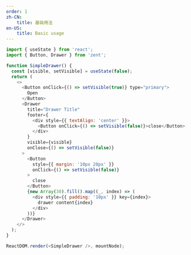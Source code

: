 ```yaml
---
order: 1
zh-CN:
	title: 基础用法
en-US:
	title: Basic usage
---
```


```js
import { useState } from 'react';
import { Button, Drawer } from 'zent';

function SimpleDrawer() {
  const [visible, setVisible] = useState(false);
  return (
    <>
      <Button onClick={() => setVisible(true)} type="primary">
        Open
      </Button>
      <Drawer
        title="Drawer Title"
        footer={
          <div style={{ textAlign: 'center' }}>
            <Button onClick={() => setVisible(false)}>close</Button>
          </div>
        }
        visible={visible}
        onClose={() => setVisible(false)}
      >
        <Button
          style={{ margin: '10px 20px' }}
          onClick={() => setVisible(false)}
        >
          close
        </Button>
        {new Array(30).fill().map((_, index) => (
          <div style={{ padding: '10px' }} key={index}>
            drawer content{index}
          </div>
        ))}
      </Drawer>
    </>
  );
}

ReactDOM.render(<SimpleDrawer />, mountNode);
```
